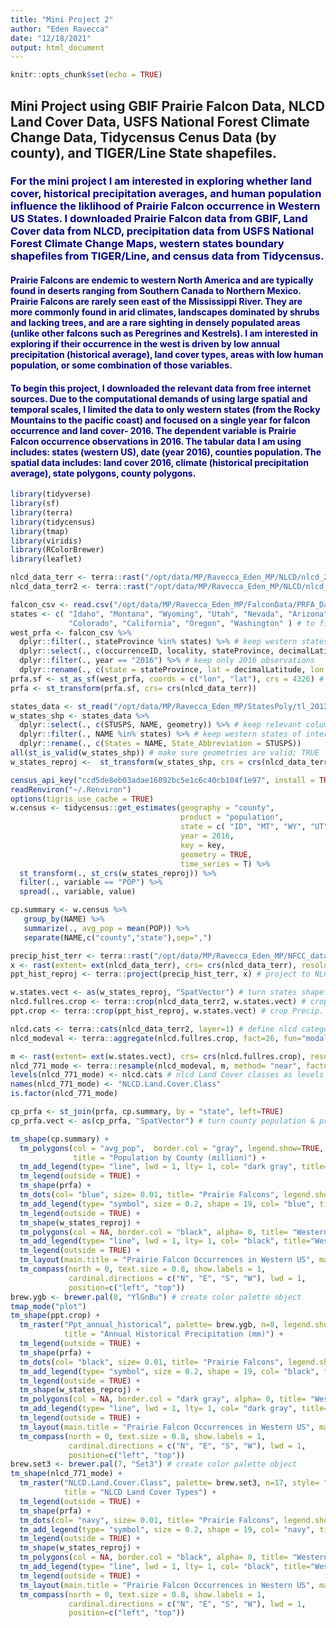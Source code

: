 ---
title: "Mini Project 2"
author: "Eden Ravecca"
date: "12/18/2021"
output: html_document
---

```{r setup, include=FALSE}
knitr::opts_chunk$set(echo = TRUE)
```

## Mini Project using GBIF Prairie Falcon Data, NLCD Land Cover Data, USFS National Forest Climate Change Data, Tidycensus Cenus Data (by county), and TIGER/Line State shapefiles.  

### <span style="color: navy;"> For the mini project I am interested in exploring whether land cover, historical precipitation averages, and human population influence the liklihood of Prairie Falcon occurrence in Western US States. I downloaded Prairie Falcon data from GBIF, Land Cover data from NLCD, precipitation data from USFS National Forest Climate Change Maps, western states boundary shapefiles from TIGER/Line, and census data from Tidycensus.</span>

#### <span style="color: navy;"> Prairie Falcons are endemic to western North America and are typically found in deserts ranging from Southern Canada to Northern Mexico. Prairie Falcons are rarely seen east of the Mississippi River. They are more commonly found in arid climates, landscapes dominated by shrubs and lacking trees, and are a rare sighting in densely populated areas (unlike other falcons such as Peregrines and Kestrels). I am interested in exploring if their occurrence in the west is driven by low annual precipitation (historical average), land cover types, areas with low human population, or some combination of those variables.</span>    

#### <span style="color: navy;">To begin this project, I downloaded the relevant data from free internet sources. Due to the computational demands of using large spatial and temporal scales, I limited the data to only western states (from the Rocky Mountains to the pacific coast) and focused on a single year for falcon occurrence and land cover- 2016. The dependent variable is Prairie Falcon occurrence observations in 2016. The tabular data I am using includes: states (western US), date (year 2016), counties population. The spatial data includes: land cover 2016, climate (historical precipitation average), state polygons, county polygons.</span>    

```{r, load packages, warning=FALSE}
library(tidyverse)
library(sf)
library(terra)
library(tidycensus)
library(tmap)
library(viridis)
library(RColorBrewer)
library(leaflet)
```

```{r, land cover data}
nlcd_data_terr <- terra::rast("/opt/data/MP/Ravecca_Eden_MP/NLCD/nlcd_2016_land_cover_l48_20210604.img") 
nlcd_data_terr2 <- terra::rast("/opt/data/MP/Ravecca_Eden_MP/NLCD/nlcd_2016_land_cover_l48_20210604.img") 
```

```{r, Prairie Falcon data}
falcon_csv <- read.csv("/opt/data/MP/Ravecca_Eden_MP/FalconData/PRFA_Data.csv")
states <- c( "Idaho", "Montana", "Wyoming", "Utah", "Nevada", "Arizona", "New Mexico", 
             "Colorado", "California", "Oregon", "Washington" ) # to filter states of interest at once
west_prfa <- falcon_csv %>% 
  dplyr::filter(., stateProvince %in% states) %>% # keep western states
  dplyr::select(., c(occurrenceID, locality, stateProvince, decimalLatitude, decimalLongitude, eventDate, day, month, year)) %>% # keep relevant columns
  dplyr::filter(., year == "2016") %>% # keep only 2016 observations
  dplyr::rename(., c(state = stateProvince, lat = decimalLatitude, lon = decimalLongitude, date = eventDate, ID = occurrenceID)) # change names to make sense
prfa.sf <- st_as_sf(west_prfa, coords = c("lon", "lat"), crs = 4326) # convert prfa gps points to sf object
prfa <- st_transform(prfa.sf, crs= crs(nlcd_data_terr))
```

```{r, states data}
states_data <- st_read("/opt/data/MP/Ravecca_Eden_MP/StatesPoly/tl_2012_us_state/tl_2012_us_state.shp")
w_states_shp <- states_data %>%
  dplyr::select(., c(STUSPS, NAME, geometry)) %>% # keep relevant columns
  dplyr::filter(., NAME %in% states) %>% # keep western states of interest
  dplyr::rename(., c(States = NAME, State_Abbreviation = STUSPS))
all(st_is_valid(w_states_shp)) # make sure geometries are valid; TRUE
w_states_reproj <-  st_transform(w_states_shp, crs = crs(nlcd_data_terr)) # reproject states polys to match NLCD data
```

```{r, census data}
census_api_key("ccd5de8eb03adae16092bc5e1c6c40cb104f1e97", install = TRUE, overwrite = TRUE)
readRenviron("~/.Renviron")
options(tigris_use_cache = TRUE)
w.census <- tidycensus::get_estimates(geography = "county",
                                      product = "population",
                                      state = c( "ID", "MT", "WY", "UT", "NV", "AZ", "NM", "CO", "OR", "WA", "CA" ), 
                                      year = 2016,
                                      key = key,
                                      geometry = TRUE,
                                      time_series = T) %>%
  st_transform(., st_crs(w_states_reproj)) %>%
  filter(., variable == "POP") %>%
  spread(., variable, value)
```

```{r, population summary}
cp.summary <- w.census %>% 
   group_by(NAME) %>% 
   summarize(., avg_pop = mean(POP)) %>%
   separate(NAME,c("county","state"),sep=",")
```

```{r, climate data}
precip_hist_terr <- terra::rast("/opt/data/MP/Ravecca_Eden_MP/NFCC_data/Ppt_annual_historical/Ppt_annual_historical.tif") 
x <- rast(extent= ext(nlcd_data_terr), crs= crs(nlcd_data_terr), resolution= 771)
ppt_hist_reproj <- terra::project(precip_hist_terr, x) # project to NLCD crs
```

```{r, crop rasters}
w.states.vect <- as(w_states_reproj, "SpatVector") # turn states shapefiles into SpatVector for cropping (in Terra)
nlcd.fullres.crop <- terra::crop(nlcd_data_terr2, w.states.vect) # crop NLCD full res SpatRaster to States poly
ppt.crop <- terra::crop(ppt_hist_reproj, w.states.vect) # crop Precip. SpatRaster to States poly
```

```{r, aggregate NLCD raster, collapse = TRUE}
nlcd.cats <- terra::cats(nlcd_data_terr2, layer=1) # define nlcd categories
nlcd_modeval <- terra::aggregate(nlcd.fullres.crop, fact=26, fun="modal") # aggregate to 780 m resolution and assign modal value from NLCD classes
```

```{r, resample NLCD raster, collapse = TRUE}
m <- rast(extent= ext(w.states.vect), crs= crs(nlcd.fullres.crop), resolution= 771) # blank raster for template
nlcd_771_mode <- terra::resample(nlcd_modeval, m, method= "near", factors=TRUE) # resample to 771 m resolution and assign NLCD value based on "nearest neighbor"
levels(nlcd_771_mode) <- nlcd.cats # nlcd Land Cover classes as levels
names(nlcd_771_mode) <- "NLCD.Land.Cover.Class"
is.factor(nlcd_771_mode)
```

```{r, spatial join}
cp_prfa <- st_join(prfa, cp.summary, by = "state", left=TRUE)
cp_prfa.vect <- as(cp_prfa, "SpatVector") # turn county population & prfa data into SpatVector for rasterize (in Terra)
```

```{r, static maps}
tm_shape(cp.summary) + 
  tm_polygons(col = "avg_pop",  border.col = "gray", legend.show=TRUE, n=8, style= "cont",
              title = "Population by County (million)") + 
  tm_add_legend(type= "line", lwd = 1, lty= 1, col= "dark gray", title="County Boundaries") +
  tm_legend(outside = TRUE) +
  tm_shape(prfa) + 
  tm_dots(col= "blue", size= 0.01, title= "Prairie Falcons", legend.show=TRUE) +
  tm_add_legend(type= "symbol", size = 0.2, shape = 19, col= "blue", title="Prairie Falcons") +
  tm_legend(outside = TRUE) +
  tm_shape(w_states_reproj) +
  tm_polygons(col = NA, border.col = "black", alpha= 0, title= "Western US States") +
  tm_add_legend(type= "line", lwd = 1, lty= 1, col= "black", title="Western US States") +
  tm_legend(outside = TRUE) +
  tm_layout(main.title = "Prairie Falcon Occurrences in Western US", main.title.size = 1) +
  tm_compass(north = 0, text.size = 0.8, show.labels = 1, 
             cardinal.directions = c("N", "E", "S", "W"), lwd = 1,
             position=c("left", "top"))
brew.ygb <- brewer.pal(8, "YlGnBu") # create color palette object
tmap_mode("plot")
tm_shape(ppt.crop) +
  tm_raster("Ppt_annual_historical", palette= brew.ygb, n=8, legend.show=TRUE, 
            title = "Annual Historical Precipitation (mm)") +
  tm_legend(outside = TRUE) +
  tm_shape(prfa) + 
  tm_dots(col= "black", size= 0.01, title= "Prairie Falcons", legend.show=TRUE) +
  tm_add_legend(type= "symbol", size = 0.2, shape = 19, col= "black", title="Prairie Falcons") +
  tm_legend(outside = TRUE) +
  tm_shape(w_states_reproj) +
  tm_polygons(col = NA, border.col = "dark gray", alpha= 0, title= "Western US States") +
  tm_add_legend(type= "line", lwd = 1, lty= 1, col= "dark gray", title="Western US States") +
  tm_legend(outside = TRUE) +
  tm_layout(main.title = "Prairie Falcon Occurrences in Western US", main.title.size = 1) +
  tm_compass(north = 0, text.size = 0.8, show.labels = 1, 
             cardinal.directions = c("N", "E", "S", "W"), lwd = 1,
             position=c("left", "top"))
brew.set3 <- brewer.pal(7, "Set3") # create color palette object
tm_shape(nlcd_771_mode) +
  tm_raster("NLCD.Land.Cover.Class", palette= brew.set3, n=17, style= "cat", legend.show=TRUE, 
            title = "NLCD Land Cover Types") +
  tm_legend(outside = TRUE) +
  tm_shape(prfa) + 
  tm_dots(col= "navy", size= 0.01, title= "Prairie Falcons", legend.show=TRUE) +
  tm_add_legend(type= "symbol", size = 0.2, shape = 19, col= "navy", title="Prairie Falcons") +
  tm_legend(outside = TRUE) +
  tm_shape(w_states_reproj) +
  tm_polygons(col = NA, border.col = "black", alpha= 0, title= "Western US States") +
  tm_add_legend(type= "line", lwd = 1, lty= 1, col= "black", title="Western US States") +
  tm_legend(outside = TRUE) +
  tm_layout(main.title = "Prairie Falcon Occurrences in Western US", main.title.size = 1) +
  tm_compass(north = 0, text.size = 0.8, show.labels = 1, 
             cardinal.directions = c("N", "E", "S", "W"), lwd = 1,
             position=c("left", "top"))
```